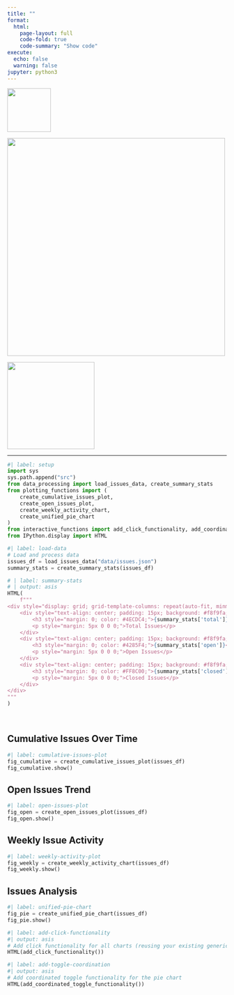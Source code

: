 ```yaml
---
title: ""
format:
  html:
    page-layout: full
    code-fold: true
    code-summary: "Show code"
execute:
  echo: false
  warning: false
jupyter: python3
---
```


:::: {.header-logos}
::: {.grid}
::: {.g-col-2 .d-flex .justify-content-center .align-items-center}
![](images/uidaho_logo.png){width=100px}
:::
::: {.g-col-7 .d-flex .justify-content-center .align-items-center}
![](images/vandalizer_logo.png){width=500px}
:::
::: {.g-col-3 .d-flex .justify-content-center .align-items-center}
![](images/suu_logo.png){width=200px}
:::
:::
::::
---

```python
#| label: setup
import sys
sys.path.append("src")
from data_processing import load_issues_data, create_summary_stats
from plotting_functions import (
    create_cumulative_issues_plot,
    create_open_issues_plot,
    create_weekly_activity_chart,
    create_unified_pie_chart
)
from interactive_functions import add_click_functionality, add_coordinated_toggle_functionality
from IPython.display import HTML
```

```python
#| label: load-data
# Load and process data
issues_df = load_issues_data("data/issues.json")
summary_stats = create_summary_stats(issues_df)
```

```python
# | label: summary-stats
# | output: asis
HTML(
    f"""
<div style="display: grid; grid-template-columns: repeat(auto-fit, minmax(200px, 1fr)); gap: 20px; margin-bottom: 40px;">
    <div style="text-align: center; padding: 15px; background: #f8f9fa; border-radius: 8px;">
        <h3 style="margin: 0; color: #4ECDC4;">{summary_stats['total']}</h3>
        <p style="margin: 5px 0 0 0;">Total Issues</p>
    </div>
    <div style="text-align: center; padding: 15px; background: #f8f9fa; border-radius: 8px;">
        <h3 style="margin: 0; color: #4285F4;">{summary_stats['open']}</h3>
        <p style="margin: 5px 0 0 0;">Open Issues</p>
    </div>
    <div style="text-align: center; padding: 15px; background: #f8f9fa; border-radius: 8px;">
        <h3 style="margin: 0; color: #FF8C00;">{summary_stats['closed']}</h3>
        <p style="margin: 5px 0 0 0;">Closed Issues</p>
    </div>
</div>
"""
)
```

<br>

## Cumulative Issues Over Time

```python
#| label: cumulative-issues-plot
fig_cumulative = create_cumulative_issues_plot(issues_df)
fig_cumulative.show()
```

## Open Issues Trend

```python
#| label: open-issues-plot
fig_open = create_open_issues_plot(issues_df)
fig_open.show()
```

## Weekly Issue Activity

```python
#| label: weekly-activity-plot
fig_weekly = create_weekly_activity_chart(issues_df)
fig_weekly.show()
```

## Issues Analysis

```python
#| label: unified-pie-chart
fig_pie = create_unified_pie_chart(issues_df)
fig_pie.show()
```

```python
#| label: add-click-functionality
#| output: asis
# Add click functionality for all charts (reusing your existing generic function)
HTML(add_click_functionality())
```

```python
#| label: add-toggle-coordination
#| output: asis
# Add coordinated toggle functionality for the pie chart
HTML(add_coordinated_toggle_functionality())
```
